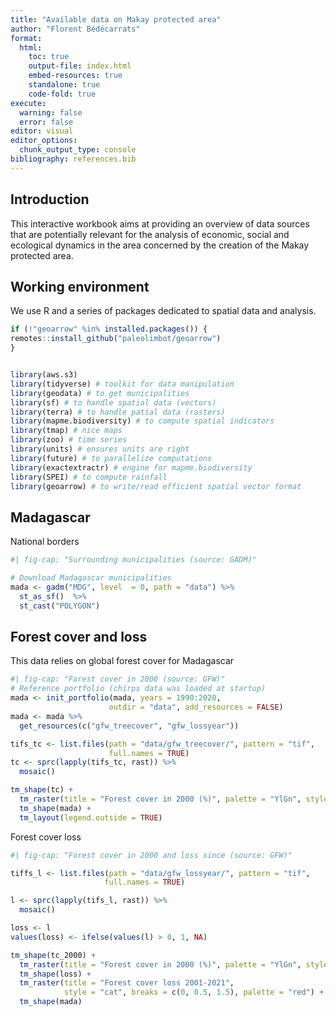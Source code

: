 ```yaml
---
title: "Available data on Makay protected area"
author: "Florent Bédécarrats"
format: 
  html: 
    toc: true
    output-file: index.html
    embed-resources: true
    standalone: true
    code-fold: true
execute:
  warning: false
  error: false
editor: visual
editor_options: 
  chunk_output_type: console
bibliography: references.bib
---
```


## Introduction

This interactive workbook aims at providing an overview of data sources that are potentially relevant for the analysis of economic, social and ecological dynamics in the area concerned by the creation of the Makay protected area.

## Working environment

We use R and a series of packages dedicated to spatial data and analysis.

```r

if (!"geoarrow" %in% installed.packages()) {
remotes::install_github("paleolimbot/geoarrow")
}


library(aws.s3)
library(tidyverse) # toolkit for data manipulation
library(geodata) # to get municipalities
library(sf) # to handle spatial data (vectors)
library(terra) # to handle patial data (rasters)
library(mapme.biodiversity) # to compute spatial indicators
library(tmap) # nice maps
library(zoo) # time series
library(units) # ensures units are right
library(future) # to parallelize computations
library(exactextractr) # engine for mapme.biodiversity
library(SPEI) # to compute rainfall  
library(geoarrow) # to write/read efficient spatial vector format
```

## Madagascar

National borders

```r
#| fig-cap: "Surrounding municipalities (source: GADM)"

# Download Madagascar municipalities
mada <- gadm("MDG", level  = 0, path = "data") %>%
  st_as_sf()  %>%
  st_cast("POLYGON")

```

## Forest cover and loss

This data relies on global forest cover for Madagascar

```r
#| fig-cap: "Forest cover in 2000 (source: GFW)"
# Reference portfolio (chirps data was loaded at startup)
mada <- init_portfolio(mada, years = 1990:2020,
                      outdir = "data", add_resources = FALSE) 
mada <- mada %>%
  get_resources(c("gfw_treecover", "gfw_lossyear"))

tifs_tc <- list.files(path = "data/gfw_treecover/", pattern = "tif", 
                      full.names = TRUE) 
tc <- sprc(lapply(tifs_tc, rast)) %>%
  mosaic()

tm_shape(tc) +
  tm_raster(title = "Forest cover in 2000 (%)", palette = "YlGn", style = "cont") +
  tm_shape(mada) +
  tm_layout(legend.outside = TRUE) 
```

Forest cover loss

```r
#| fig-cap: "Forest cover in 2000 and loss since (source: GFW)"

tiffs_l <- list.files(path = "data/gfw_lossyear/", pattern = "tif", 
                     full.names = TRUE)

l <- sprc(lapply(tifs_l, rast)) %>%
  mosaic()

loss <- l
values(loss) <- ifelse(values(l) > 0, 1, NA)

tm_shape(tc_2000) +
  tm_raster(title = "Forest cover in 2000 (%)", palette = "YlGn", style = "cont") +
  tm_shape(loss) + 
  tm_raster(title = "Forest cover loss 2001-2021", 
            style = "cat", breaks = c(0, 0.5, 1.5), palette = "red") +
  tm_shape(mada)  

```

